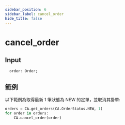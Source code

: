 ```yaml
---
sidebar_position: 6
sidebar_label: cancel_order
hide_title: false
---
```



# cancel_order

## Input

```
  order: Order;
```

## 範例

以下範例為取得最新 1 筆狀態為 NEW 的定單，並取消其掛單:

```python
orders = CA.get_orders(CA.OrderStatus.NEW, 1)
for order in orders:
    CA.cancel_order(order)
```
